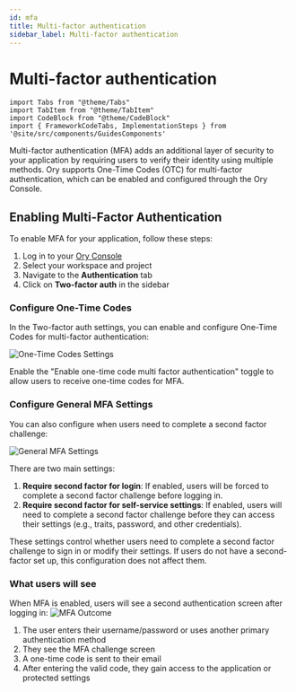 ```yaml
---
id: mfa
title: Multi-factor authentication
sidebar_label: Multi-factor authentication
---
```


# Multi-factor authentication

```mdx-code-block
import Tabs from "@theme/Tabs"
import TabItem from "@theme/TabItem"
import CodeBlock from "@theme/CodeBlock"
import { FrameworkCodeTabs, ImplementationSteps } from '@site/src/components/GuidesComponents'
```

<p>
  Multi-factor authentication (MFA) adds an additional layer of security to your application by requiring users to verify their
  identity using multiple methods. Ory supports One-Time Codes (OTC) for multi-factor authentication, which can be enabled and
  configured through the Ory Console.
</p>

## Enabling Multi-Factor Authentication

To enable MFA for your application, follow these steps:

1. Log in to your [Ory Console](https://console.ory.sh/)
2. Select your workspace and project
3. Navigate to the **Authentication** tab
4. Click on **Two-factor auth** in the sidebar

### Configure One-Time Codes

In the Two-factor auth settings, you can enable and configure One-Time Codes for multi-factor authentication:

![One-Time Codes Settings](../_assets/one-time-codes.png)

Enable the "Enable one-time code multi factor authentication" toggle to allow users to receive one-time codes for MFA.

### Configure General MFA Settings

You can also configure when users need to complete a second factor challenge:

![General MFA Settings](../_assets/general-settings.png)

There are two main settings:

1. **Require second factor for login**: If enabled, users will be forced to complete a second factor challenge before logging in.
2. **Require second factor for self-service settings**: If enabled, users will need to complete a second factor challenge before
   they can access their settings (e.g., traits, password, and other credentials).

These settings control whether users need to complete a second factor challenge to sign in or modify their settings. If users do
not have a second-factor set up, this configuration does not affect them.

### What users will see

When MFA is enabled, users will see a second authentication screen after logging in:
![MFA Outcome](../_assets/mfa-outcome.png)
1. The user enters their username/password or uses another primary authentication method
2. They see the MFA challenge screen
3. A one-time code is sent to their email
4. After entering the valid code, they gain access to the application or protected settings